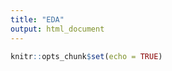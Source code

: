 ```yaml
---
title: "EDA"
output: html_document
---
```


```r
knitr::opts_chunk$set(echo = TRUE)
```

